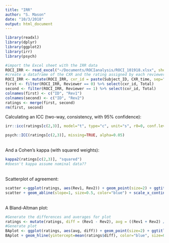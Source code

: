 ```yaml
---
title: "IRR"
author: "S. Mason"
date: "10/3/2018"
output: html_document
---
```

```r
library(readxl)
library(dplyr)
library(ggplot2)
library(irr)
library(psych)
```
```r
#import the Excel sheet with the IRR data
ROCI_IRR <- read_excel("~/Documents/ROCIanalysis/ROCI_101918.xlsx", sheet = "IRR_2", col_types = c("numeric", "text", "numeric", "date", "text", "numeric", "numeric", "numeric", "numeric", "numeric"))
#create a dataframe of the CXR and the rating assigned by each reviewer
ROCI_IRR <- mutate(ROCI_IRR, cxr_id = paste(Subject_ID, CXR_time, sep=""))
first <- filter(ROCI_IRR, Reviewer == 0) %>% select(cxr_id, Total)
second <- filter(ROCI_IRR, Reviewer == 1) %>% select(cxr_id, Total)
colnames(first) <- c("ID", "Rev1")
colnames(second) <- c("ID", "Rev2")
ratings <- merge(first, second)
rm(first, second)
```
Calculating an ICC (two-way, consistency, with 95% confidence):
```r
irr::icc(ratings[c(2,3)], model="t", type="c", unit="s", r0=0, conf.level=0.95)
```
```r
psych::ICC(ratings[c(2,3)], missing=TRUE, alpha=0.05)
```

<br>And a Cohen's kappa (with squared weights):
```r
kappa2(ratings[c(2,3)], "squared")
#doesn't kappa assume nominal data??
```
<br>Scatterplot of agreement:
```r
scatter <-ggplot(ratings, aes(Rev1, Rev2)) + geom_point(size=2) + ggtitle("Scatterplot of Agreement between Reviewers") + xlab("Reviewer 1 score") + ylab("Reviewer 2 score")
scatter + geom_abline(slope=1, size=0.5, color="blue") + scale_x_continuous(breaks=seq(0,16,2)) + scale_y_continuous(breaks=seq(0,16,2))
```
<br>A Bland-Altman plot:
```r
#Generate the differences and averages for plot
ratings <- mutate(ratings, diff = (Rev1 - Rev2), avg = ((Rev1 + Rev2) / 2))
#Generate plot
BAplot <- ggplot(ratings, aes(avg, diff)) + geom_point(size=2) + ggtitle("Bland-Altman Plot of Inter-rater Reliability") + xlab("Average") + ylab("Difference")
BAplot + geom_hline(yintercept=mean(ratings$diff), color="blue", size=0.5) + geom_hline(yintercept=mean(ratings$diff) - 1.96*sd(ratings$diff), color="red", size=0.5) + geom_hline(yintercept=mean(ratings$diff) + 1.96*sd(ratings$diff), color="red", size=0.5)
```


